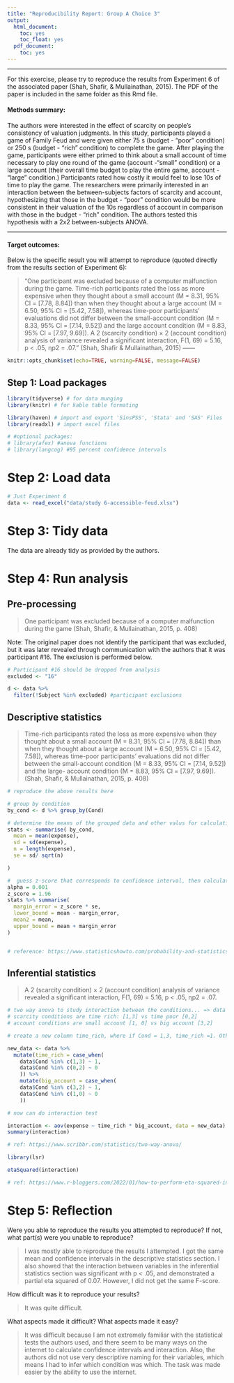 ```yaml
---
title: "Reproducibility Report: Group A Choice 3"
output:
  html_document:
    toc: yes
    toc_float: yes
  pdf_document:
    toc: yes
---
```


-------

For this exercise, please try to reproduce the results from Experiment 6 of the associated paper (Shah, Shafir, & Mullainathan, 2015). The PDF of the paper is included in the same folder as this Rmd file. 

#### Methods summary:

The authors were interested in the effect of scarcity on people's consistency of valuation judgments. In this study, participants played a game of Family Feud and were given either 75 s (budget - "poor" condition) or 250 s (budget - "rich" condition) to complete the game. After playing the game, participants were either primed to think about a small account of time necessary to play one round of the game (account -"small" condition) or a large account (their overall time budget to play the entire game, account - "large" condition.) Participants rated how costly it would feel to lose 10s of time to play the game. The researchers were primarily interested in an interaction between the between-subjects factors of scarcity and account, hypothesizing that those in the budget - "poor" condition would be more consistent in their valuation of the 10s regardless of account in comparison with those in the budget - "rich" condition. The authors tested this hypothesis with a 2x2 between-subjects ANOVA.

------

#### Target outcomes: 

Below is the specific result you will attempt to reproduce (quoted directly from the results section of Experiment 6):

> "One participant was excluded because of a computer
malfunction during the game. Time-rich participants
rated the loss as more expensive when they thought
about a small account (M = 8.31, 95% CI = [7.78, 8.84])
than when they thought about a large account (M = 6.50,
95% CI = [5.42, 7.58]), whereas time-poor participants’
evaluations did not differ between the small-account
condition (M = 8.33, 95% CI = [7.14, 9.52]) and the large account
condition (M = 8.83, 95% CI = [7.97, 9.69]). A 2
(scarcity condition) × 2 (account condition) analysis of
variance revealed a significant interaction, F(1, 69) = 5.16,
p < .05, ηp2 = .07." (Shah, Shafir & Mullainathan, 2015)
------

```r
knitr::opts_chunk$set(echo=TRUE, warning=FALSE, message=FALSE)
```

## Step 1: Load packages

```r
library(tidyverse) # for data munging
library(knitr) # for kable table formating
```


```r
library(haven) # import and export 'SinsPSS', 'Stata' and 'SAS' Files
library(readxl) # import excel files

# #optional packages:
# library(afex) #anova functions
# library(langcog) #95 percent confidence intervals
```

# Step 2: Load data

```r
# Just Experiment 6
data <- read_excel("data/study 6-accessible-feud.xlsx")
```

# Step 3: Tidy data

The data are already tidy as provided by the authors.

# Step 4: Run analysis

## Pre-processing

> One participant was excluded because of a computer malfunction during the game (Shah, Shafir, & Mullainathan, 2015, p. 408)

Note: The original paper does not identify the participant that was excluded, but it was later revealed through communication with the authors that it was participant #16. The exclusion is performed below. 

```r
# Participant #16 should be dropped from analysis 
excluded <- "16"

d <- data %>%
  filter(!Subject %in% excluded) #participant exclusions
```

## Descriptive statistics

> Time-rich participants rated the loss as more expensive when they thought about a small account (M = 8.31, 95% CI = [7.78, 8.84]) than when they thought about a large account (M = 6.50, 95% CI = [5.42, 7.58]), whereas time-poor participants’ evaluations did not differ between the small-account condition (M = 8.33, 95% CI = [7.14, 9.52]) and the large- account condition (M = 8.83, 95% CI = [7.97, 9.69]). (Shah, Shafir, & Mullainathan, 2015, p. 408)

```r
# reproduce the above results here

# group by condition 
by_cond <- d %>% group_by(Cond)
```


```r

# determine the means of the grouped data and other valus for calculating the confidence intervls. can also guess the conditions based on the means   
stats <- summarise( by_cond,
  mean = mean(expense),
  sd = sd(expense),
  n = length(expense),
  se = sd/ sqrt(n)

)
```

```r
#  guess z-score that corresponds to confidence interval, then calculate confidence intervals for each group 
alpha = 0.001
z_score = 1.96
stats %>% summarise(
  margin_error = z_score * se,
  lower_bound = mean - margin_error,
  mean2 = mean,
  upper_bound = mean + margin_error
)


# reference: https://www.statisticshowto.com/probability-and-statistics/confidence-interval/#CIZ2
```


## Inferential statistics

> A 2 (scarcity condition) × 2 (account condition) analysis of variance revealed a significant interaction, F(1, 69) = 5.16, p < .05, ηp2 = .07.

```r

# two way anova to study interaction between the conditions... => data only has levels 0 - 3 in a single column, which need to be grouped...
# scarcity conditions are time rich: [1,3] vs time poor [0,2]
# account conditions are small account [1, 0] vs big account [3,2]

# create a new column time_rich, where if Cond = 1,3, time_rich =1. Otherwise, = 0. Same for big_account

new_data <- data %>%
  mutate(time_rich = case_when(
    data$Cond %in% c(1,3) ~ 1,
    data$Cond %in% c(0,2) ~ 0
    )) %>%
    mutate(big_account = case_when(
    data$Cond %in% c(3,2) ~ 1,
    data$Cond %in% c(1,0) ~ 0
    ))
```


```r
# now can do interaction test 

interaction <- aov(expense ~ time_rich * big_account, data = new_data)
summary(interaction)

# ref: https://www.scribbr.com/statistics/two-way-anova/
```
```r
library(lsr)
```


```r
etaSquared(interaction)

# ref: https://www.r-bloggers.com/2022/01/how-to-perform-eta-squared-in-r/
```

# Step 5: Reflection

Were you able to reproduce the results you attempted to reproduce? If not, what part(s) were you unable to reproduce?

> I was mostly able to reproduce the results I attempted. I got the same mean and confidence intervals in the descriptive statistics section. I also showed that the interaction between variables in the inferential statistics section was significant with p < .05, and demonstrated a partial eta squared of 0.07. However, I did not get the same F-score.

How difficult was it to reproduce your results? 

> It was quite difficult.

What aspects made it difficult? What aspects made it easy?

> It was difficult because I am not extremely familiar with the statistical tests the authors used, and there seem to be many ways on the internet to calculate confidence intervals and interaction. Also, the authors did not use very descriptive naming for their variables, which means I had to infer which condition was which. The task was made easier by the ability to use the internet.
